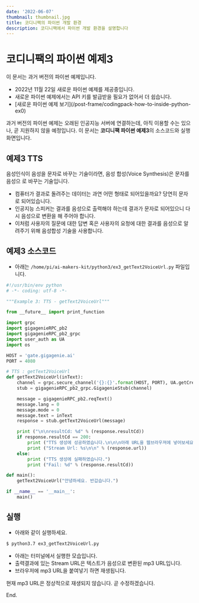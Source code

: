 ```yaml
---
date: '2022-06-07'
thumbnail: thumbnail.jpg
title: 코디니팩의 파이썬 개발 환경
description: 코디니팩에서 파이썬 개발 환경을 설명합니다
---
```


# 코디니팩의 파이썬 예제3

<MdxTextBox>
    <Box sx={{ color: 'secondary.main', fontWeight: 600, mb: 1 }}>이 문서는 과거 버전의 파이썬 예제입니다.</Box>
    <ul>
        <li>2022년 11월 22일 새로운 파이썬 예제를 제공중입니다.</li>
        <li>새로운 파이썬 예제에서는 API 키를 발급받을 필요가 없어서 더 쉽습니다.</li>
        <li>[새로운 파이썬 예제 보기](/post-frame/codingpack-how-to-inside-python-ex0)</li>
    </ul>
    과거 버전의 파이썬 예제는 오래된 인공지능 서버에 연결하는데, 아직 이용할 수는 있으나, 곧 지원하지 않을 예정입니다.
</MdxTextBox>

<MdxTextBox>
    <Box sx={{ color: 'secondary.main', fontWeight: 600, mb: 1 }}>
        이 문서는 <b>코디니팩 파이썬 예제3</b>의 소스코드와 실행화면입니다.
    </Box>
</MdxTextBox>

## 예제3 TTS

음성인식이 음성을 문자로 바꾸는 기술이라면, 음성 합성(Voice Synthesis)은 문자를 음성으
로 바꾸는 기술입니다.

-   컴퓨터가 결과로 돌려주는 데이터는 과연 어떤 형태로 되어있을까요? 당연히 문자로 되어있습니다.
-   인공지능 스피커는 결과를 음성으로 출력해야 하는데 결과가 문자로 되어있으니
    다시 음성으로 변환을 해 주어야 합니다.
-   이처럼 사용자의 질문에 대한 답변 혹은 사용자의 요청에 대한 결과를 음성으로 알려주기 위해 음성합성 기술을 사용합니다.

<MdxImageView src="/images/codinypack-py/tts1.png" caption="TTS" transparentBg />

## 예제3 소스코드

-   아래는 `/home/pi/ai-makers-kit/python3/ex3_getText2VoiceUrl.py` 파일입니다.

```python
#!/usr/bin/env python
# -*- coding: utf-8 -*-

"""Example 3: TTS - getText2VoiceUrl"""

from __future__ import print_function

import grpc
import gigagenieRPC_pb2
import gigagenieRPC_pb2_grpc
import user_auth as UA
import os

HOST = 'gate.gigagenie.ai'
PORT = 4080

# TTS : getText2VoiceUrl
def getText2VoiceUrl(inText):
    channel = grpc.secure_channel('{}:{}'.format(HOST, PORT), UA.getCredentials())
    stub = gigagenieRPC_pb2_grpc.GigagenieStub(channel)

    message = gigagenieRPC_pb2.reqText()
    message.lang = 0
    message.mode = 0
    message.text = inText
    response = stub.getText2VoiceUrl(message)

    print ("\n\nresultCd: %d" % (response.resultCd))
    if response.resultCd == 200:
        print ("TTS 생성에 성공하였습니다.\n\n\n아래 URL을 웹브라우져에 넣어보세요.")
        print ("Stream Url: %s\n\n" % (response.url))
    else:
        print ("TTS 생성에 실패하였습니다.")
        print ("Fail: %d" % (response.resultCd))

def main():
    getText2VoiceUrl("안녕하세요. 반갑습니다.")

if __name__ == '__main__':
    main()

```

## 실행

-   아래와 같이 실행하세요.

```bash
$ python3.7 ex3_getText2VoiceUrl.py
```

-   아래는 터미널에서 실행한 모습입니다.
-   출력결과에 있는 Stream URL은 텍스트가 음성으로 변환된 mp3 URL입니다.
-   브라우저에 mp3 URL을 붙여넣기 하면 재생됩니다.
    <MdxImageView src="/images/codinypack-py/ex3_out1.png" caption="예제 실행" />

<MdxTextBox>
    <Box sx={{ color: 'secondary.main', fontWeight: 600, mb: 1 }}>
        현재 mp3 URL은 정상적으로 재생되지 않습니다. 곧 수정하겠습니다.
    </Box>
</MdxTextBox>

<PyExampleLinkBox exampleId="ex3" />

End.
